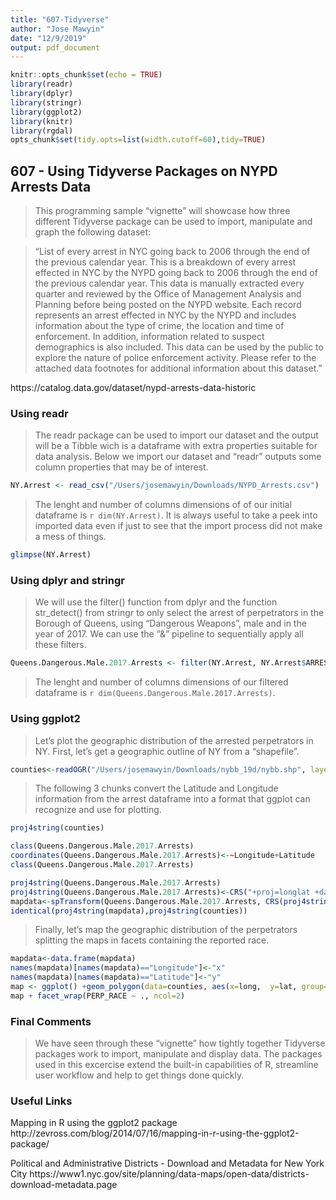 ```yaml
---
title: "607-Tidyverse"
author: "Jose Mawyin"
date: "12/9/2019"
output: pdf_document
---
```


```r
knitr::opts_chunk$set(echo = TRUE)
library(readr)
library(dplyr)
library(stringr)
library(ggplot2)
library(knitr)
library(rgdal)
opts_chunk$set(tidy.opts=list(width.cutoff=60),tidy=TRUE)
```

## 607 - Using Tidyverse Packages on NYPD Arrests Data

>This programming sample “vignette” will showcase how three different Tidyverse package can be used to import, manipulate and graph the following dataset:

>"List of every arrest in NYC going back to 2006 through the end of the previous calendar year. This is a breakdown of every arrest effected in NYC by the NYPD going back to 2006 through the end of the previous calendar year. This data is manually extracted every quarter and reviewed by the Office of Management Analysis and Planning before being posted on the NYPD website. Each record represents an arrest effected in NYC by the NYPD and includes information about the type of crime, the location and time of enforcement. In addition, information related to suspect demographics is also included. This data can be used by the public to explore the nature of police enforcement activity. Please refer to the attached data footnotes for additional information about this dataset."

https://catalog.data.gov/dataset/nypd-arrests-data-historic

### Using readr

>The readr package can be used to import our dataset and the output will be a Tibble wich is a dataframe with extra properties suitable for data analysis. Below we import our dataset and "readr" outputs some column properties that may be of interest.

```r
NY.Arrest <- read_csv("/Users/josemawyin/Downloads/NYPD_Arrests.csv")
```

>The lenght and number of columns dimensions of of our initial dataframe is `r dim(NY.Arrest)`. It is always useful to take a peek into imported data even if just to see that the import process did not make a mess of things.

```r
glimpse(NY.Arrest)
```

### Using dplyr and stringr

>We will use the filter() function from dplyr and the function str_detect() from stringr to only select the arrest of perpetrators in the Borough of Queens, using "Dangerous Weapons", male and in the year of 2017. We can use the "&" pipeline to sequentially apply all these filters.

```r
Queens.Dangerous.Male.2017.Arrests <- filter(NY.Arrest, NY.Arrest$ARREST_BORO == "Q" & NY.Arrest$OFNS_DESC =="DANGEROUS WEAPONS" & NY.Arrest$PERP_SEX=="M" & str_detect(NY.Arrest$ARREST_DATE, '2017'))
```

>The lenght and number of columns dimensions of our filtered dataframe is `r dim(Queens.Dangerous.Male.2017.Arrests)`.

\pagebreak

### Using ggplot2

>Let's plot the geographic distribution of the arrested perpetrators in NY. First, let's get a geographic outline of NY from a "shapefile".

```r
counties<-readOGR("/Users/josemawyin/Downloads/nybb_19d/nybb.shp", layer="nybb")
```

>The following 3 chunks convert the Latitude and Longitude information from the arrest dataframe into a format that ggplot can recognize and use for plotting.

```r
proj4string(counties)
```

```r
class(Queens.Dangerous.Male.2017.Arrests)
coordinates(Queens.Dangerous.Male.2017.Arrests)<-~Longitude+Latitude
class(Queens.Dangerous.Male.2017.Arrests)
```

```r
proj4string(Queens.Dangerous.Male.2017.Arrests)
proj4string(Queens.Dangerous.Male.2017.Arrests)<-CRS("+proj=longlat +datum=NAD83")
mapdata<-spTransform(Queens.Dangerous.Male.2017.Arrests, CRS(proj4string(counties)))
identical(proj4string(mapdata),proj4string(counties))
```

>Finally, let's map the geographic distribution of the perpetrators splitting the maps in facets containing the reported race.

```r
mapdata<-data.frame(mapdata)
names(mapdata)[names(mapdata)=="Longitude"]<-"x"
names(mapdata)[names(mapdata)=="Latitude"]<-"y"
map <- ggplot() +geom_polygon(data=counties, aes(x=long,  y=lat, group=group))+  geom_point(data=mapdata, aes(x=x, y=y), color="red")
map + facet_wrap(PERP_RACE ~ ., ncol=2)
```


\pagebreak

### Final Comments

>We have seen through these “vignette” how tightly together Tidyverse packages work to import, manipulate and display data. The packages used in this excercise extend the built-in capabilities of R, streamline user workflow and help to get things done quickly.



### Useful Links
Mapping in R using the ggplot2 package
http://zevross.com/blog/2014/07/16/mapping-in-r-using-the-ggplot2-package/

Political and Administrative Districts - Download and Metadata for New York City
https://www1.nyc.gov/site/planning/data-maps/open-data/districts-download-metadata.page
